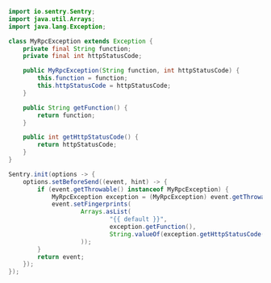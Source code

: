 ```java
import io.sentry.Sentry;
import java.util.Arrays;
import java.lang.Exception;

class MyRpcException extends Exception {
    private final String function;
    private final int httpStatusCode;

    public MyRpcException(String function, int httpStatusCode) {
        this.function = function;
        this.httpStatusCode = httpStatusCode;
    }

    public String getFunction() {
        return function;
    }

    public int getHttpStatusCode() {
        return httpStatusCode;
    }
}

Sentry.init(options -> {
    options.setBeforeSend((event, hint) -> {
        if (event.getThrowable() instanceof MyRpcException) {
            MyRpcException exception = (MyRpcException) event.getThrowable();
            event.setFingerprints(
                    Arrays.asList(
                            "{{ default }}",
                            exception.getFunction(),
                            String.valueOf(exception.getHttpStatusCode())
                    ));
        }
        return event;
    });
});
```
